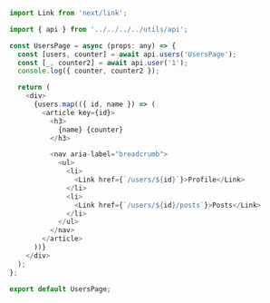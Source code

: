 ```js
import Link from 'next/link';

import { api } from '../../../../utils/api';

const UsersPage = async (props: any) => {
  const [users, counter] = await api.users('UsersPage');
  const [_, counter2] = await api.user('1');
  console.log({ counter, counter2 });

  return (
    <div>
      {users.map(({ id, name }) => (
        <article key={id}>
          <h3>
            {name} {counter}
          </h3>

          <nav aria-label="breadcrumb">
            <ul>
              <li>
                <Link href={`/users/${id}`}>Profile</Link>
              </li>
              <li>
                <Link href={`/users/${id}/posts`}>Posts</Link>
              </li>
            </ul>
          </nav>
        </article>
      ))}
    </div>
  );
};

export default UsersPage;
```

